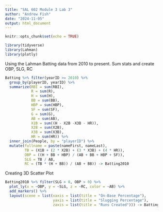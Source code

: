 ```yaml
---
title: "SAL 602 Module 3 Lab 3"
author: "Andrew Fish"
date: "2024-11-05"
output: html_document
---
```


```r
knitr::opts_chunk$set(echo = TRUE)
```

```r
library(tidyverse)
library(Lahman)
library(plotly)
```

Using the Lahman Batting data from 2010 to present. Sum stats and create OBP, SLG, RC

```r
Batting %>% filter(yearID >= 2010) %>%
  group_by(playerID, yearID) %>%
  summarize(RBI = sum(RBI),
            R = sum(R),
            H = sum(H),
            BB = sum(BB),
            HBP = sum(HBP),
            SF = sum(SF),
            G = sum(G),
            AB = sum(AB),
            X1B = sum((H - X2B -X3B - HR)),
            X2B = sum(X2B),
            X3B = sum(X3B),
            HR = sum(HR)) %>%
  inner_join(People, by = "playerID") %>%
  mutate(fullname = paste(nameFirst, nameLast),
         TB = (X1B + (2 * X2B) + (3 * X3B) + (4 * HR)),
         OBP = ((H + BB + HBP) / (AB + BB + HBP + SF)),
         SLG = TB / AB,
         RC = (TB * (H + BB)) / (AB + BB)) -> Batting2010
```

Creating 3D Scatter Plot

```r
Batting2010 %>% filter(SLG > 0, OBP > 0) %>%
  plot_ly(x = ~OBP, y = ~SLG, z = ~RC, color = ~AB) %>%
  add_markers() %>% 
  layout(scene = list(xaxis = list(title = "On-Base Percentage"),
                      yaxis = list(title = "Slugging Percentage"),
                      zaxis = list(title = "Runs Created"))) -> Batting2010plot
```


